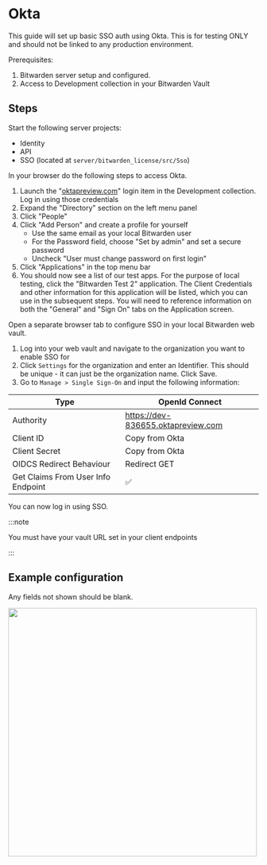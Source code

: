 
# Okta

This guide will set up basic SSO auth using Okta. This is for testing ONLY and should not be linked
to any production environment.

Prerequisites:

1.  Bitwarden server setup and configured.
2.  Access to Development collection in your Bitwarden Vault

## Steps

Start the following server projects:

- Identity
- API
- SSO (located at `server/bitwarden_license/src/Sso`)

In your browser do the following steps to access Okta.

1.  Launch the "[oktapreview.com](http://oktapreview.com)" login item in the Development collection.
    Log in using those credentials
2.  Expand the "Directory" section on the left menu panel
3.  Click "People"
4.  Click "Add Person" and create a profile for yourself
    - Use the same email as your local Bitwarden user
    - For the Password field, choose "Set by admin" and set a secure password
    - Uncheck "User must change password on first login"
5.  Click "Applications" in the top menu bar
6.  You should now see a list of our test apps. For the purpose of local testing, click the
    "Bitwarden Test 2" application. The Client Credentials and other information for this
    application will be listed, which you can use in the subsequent steps. You will need to
    reference information on both the "General" and "Sign On" tabs on the Application screen.

Open a separate browser tab to configure SSO in your local Bitwarden web vault.

1.  Log into your web vault and navigate to the organization you want to enable SSO for
2.  Click `Settings` for the organization and enter an Identifier. This should be unique - it can
    just be the organization name. Click Save.
3.  Go to `Manage > Single Sign-On` and input the following information:

| Type                               | OpenId Connect                     |
| ---------------------------------- | ---------------------------------- |
| Authority                          | https://dev-836655.oktapreview.com |
| Client ID                          | Copy from Okta                     |
| Client Secret                      | Copy from Okta                     |
| OIDCS Redirect Behaviour           | Redirect GET                       |
| Get Claims From User Info Endpoint | :white_check_mark:                 |

You can now log in using SSO.

:::note

You must have your vault URL set in your client endpoints

:::

## Example configuration

Any fields not shown should be blank.

<img src={configImage} width="500" />
